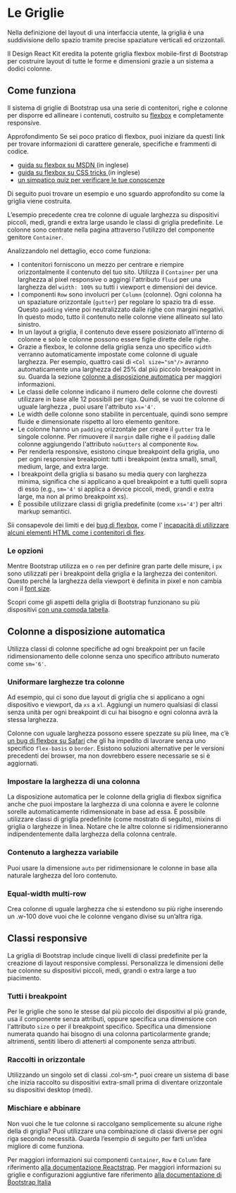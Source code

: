 
<Meta of={GriglieStories} />

# Le Griglie

Nella definizione del layout di una interfaccia utente, la griglia è una suddivisione dello spazio tramite precise spaziature verticali ed orizzontali.

Il Design React Kit eredita la potente griglia flexbox mobile-first di Bootstrap per costruire layout di tutte le forme e dimensioni grazie a un sistema a dodici colonne.

## Come funziona

Il sistema di griglie di Bootstrap usa una serie di contenitori, righe e colonne per disporre ed allineare i contenuti, costruito su [flexbox](https://developer.mozilla.org/en-US/docs/Web/CSS/CSS_Flexible_Box_Layout/Using_CSS_flexible_boxes) e completamente responsive.

<div className='docs'>
  <Callout>
    <CalloutTitle>
      <span className='text'>Approfondimento</span>
    </CalloutTitle>
    <CalloutText>
      Se sei poco pratico di flexbox, puoi iniziare da questi link per trovare informazioni di carattere generale,
      specifiche e frammenti di codice.
      <ul>
        <li>
          <a
            href='https://developer.mozilla.org/en-US/docs/Web/CSS/CSS_Flexible_Box_Layout/Basic_Concepts_of_Flexbox'
            target='_blank'
            rel='noreferrer'
          >
            guida su flexbox su MSDN
          </a>
          (in inglese)
        </li>
        <li>
          <a
            href='https://css-tricks.com/snippets/css/a-guide-to-flexbox/#flexbox-background'
            target='_blank'
            rel='noreferrer'
          >
            guida su flexbox su CSS tricks
          </a>
          (in inglese)
        </li>
        <li>
          <a href='http://flexboxfroggy.com/#it' target='_blank' rel='noreferrer'>
            un simpatico quiz per verificare le tue conoscenze
          </a>
        </li>
      </ul>
    </CalloutText>
  </Callout>
</div>

Di seguito puoi trovare un esempio e uno sguardo approfondito su come la griglia viene costruita.

<Canvas of={GriglieStories.EsempioBase} />

L’esempio precedente crea tre colonne di uguale larghezza su dispositivi piccoli, medi, grandi e extra large usando le classi di griglia predefinite. Le colonne sono centrate nella pagina attraverso l’utilizzo del componente genitore `Container`.

Analizzandolo nel dettaglio, ecco come funziona:

- I contenitori forniscono un mezzo per centrare e riempire orizzontalmente il contenuto del tuo sito. Utilizza il `Container` per una larghezza al pixel responsive o aggingi l'attributo `fluid` per una larghezza del `width: 100%` su tutti i viewport e dimensioni dei device.
- I componenti `Row` sono involucri per `Column` (colonne). Ogni colonna ha un spaziature orizzontale (`gutter`) per regolare lo spazio tra di esse. Questo `padding` viene poi neutralizzato dalle righe con margini negativi. In questo modo, tutto il contenuto nelle colonne viene allineato sul lato sinistro.
- In un layout a griglia, il contenuto deve essere posizionato all’interno di colonne e solo le colonne possono essere figlie dirette delle righe.
- Grazie a flexbox, le colonne della griglia senza uno specifico `width` verranno automaticamente impostate come colonne di uguale larghezza. Per esempio, quattro casi di `<Col size="sm"/>` avranno automaticamente una larghezza del 25% dal più piccolo breakpoint in su. Guarda la sezione [colonne a disposizione automatica](#colonne-a-disposizione-automatica) per maggiori informazioni.
- Le classi delle colonne indicano il numero delle colonne che dovresti utilizzare in base alle 12 possibili per riga. Quindi, se vuoi tre colonne di uguale larghezza , puoi usare l'attributo `xs='4'`.
- Le width delle colonne sono stabilite in percentuale, quindi sono sempre fluide e dimensionate rispetto al loro elemento genitore.
- Le colonne hanno un `padding` orizzontale per creare il `gutter` tra le singole colonne. Per rimuovere il `margin` dalle righe e il `padding` dalle colonne aggiungendo l'attributo `noGutters` al componente `Row`.
- Per renderla responsive, esistono cinque breakpoint della griglia, uno per ogni responsive breakpoint: tutti i breakpoint (extra small), small, medium, large, and extra large.
- I breakpoint della griglia si basano su media query con larghezza minima, significa che si applicano a quel breakpoint e a tutti quelli sopra di esso (e.g., `sm='4'` si applica a device piccoli, medi, grandi e extra large, ma non al primo breakpoint xs).
- È possibile utilizzare classi di griglia predefinite (come `xs='4'`) per altri markup semantici.

Sii consapevole dei limiti e dei [bug di flexbox](https://github.com/philipwalton/flexbugs), come l’ [incapacità di utilizzare alcuni elementi HTML come i contenitori di flex](https://github.com/philipwalton/flexbugs#9-some-html-elements-cant-be-flex-containers).

### Le opzioni

Mentre Bootstrap utilizza `em` o `rem` per definire gran parte delle misure, i `px` sono utilizzati per i breakpoint della griglia e la larghezza dei contenitori. Questo perché la larghezza della viewport è definita in pixel e non cambia con il [font size](https://drafts.csswg.org/mediaqueries-3/#units).

Scopri come gli aspetti della griglia di Bootstrap funzionano su più dispositivi [con una comoda tabella](https://italia.github.io/bootstrap-italia/docs/organizzare-gli-spazi/griglie/#le-opzioni).

## Colonne a disposizione automatica

Utilizza classi di colonne specifiche ad ogni breakpoint per un facile ridimensionamento delle colonne senza uno specifico attributo numerato come `sm='6'`.

### Uniformare larghezze tra colonne

Ad esempio, qui ci sono due layout di griglia che si applicano a ogni dispositivo e viewport, da `xs` a `xl`. Aggiungi un numero qualsiasi di classi senza unità per ogni breakpoint di cui hai bisogno e ogni colonna avrà la stessa larghezza.

<Canvas of={GriglieStories.LarghezzeStandard} />

Colonne con uguale larghezza possono essere spezzate su più linee, ma c’è [un bug di flexbox su Safari](https://github.com/philipwalton/flexbugs#11-min-and-max-size-declarations-are-ignored-when-wrapping-flex-items) che gli ha impedito di lavorare senza uno specifico `flex-basis` o `border`. Esistono soluzioni alternative per le versioni precedenti dei browser, ma non dovrebbero essere necessarie se si è aggiornati.

<Canvas of={GriglieStories.RigheMultipleBugSafari} />

### Impostare la larghezza di una colonna

La disposizione automatica per le colonne della griglia di flexbox significa anche che puoi impostare la larghezza di una colonna e avere le colonne sorelle automaticamente ridimensionate in base ad essa. È possibile utilizzare classi di griglia predefinite (come mostrato di seguito), mixins di griglia o larghezze in linea. Notare che le altre colonne si ridimensioneranno indipendentemente dalla larghezza della colonna centrale.

<Canvas of={GriglieStories.ImpostaLarghezzaColonne} />

### Contenuto a larghezza variabile

Puoi usare la dimensione `auto` per ridimensionare le colonne in base alla naturale larghezza del loro contenuto.

<Canvas of={GriglieStories.ContenutoLarghezzaVariabile} />

### Equal-width multi-row

Crea colonne di uguale larghezza che si estendono su più righe inserendo un .w-100 dove vuoi che le colonne vengano divise su un’altra riga.

<Canvas of={GriglieStories.EqualWidthMultiRow} />

## Classi responsive

La griglia di Bootstrap include cinque livelli di classi predefinite per la creazione di layout responsive complessi. Personalizza le dimensioni delle tue colonne su dispositivi piccoli, medi, grandi o extra large a tuo piacimento.

### Tutti i breakpoint

Per le griglie che sono le stesse dal più piccolo dei dispositivi al più grande, usa il componente senza attributi, oppure specifica una dimensione con l'attributo `size` o per il breakpoint specifico. Specifica una dimensione numerata quando hai bisogno di una colonna particolarmente grande; altrimenti, sentiti libero di attenerti al componente senza attributi.

<Canvas of={GriglieStories.TuttiIBreakpoint} />

### Raccolti in orizzontale

Utilizzando un singolo set di classi .col-sm-\*, puoi creare un sistema di base che inizia raccolto su dispositivi extra-small prima di diventare orizzontale su dispositivi desktop (medi).

<Canvas of={GriglieStories.RaccoltiInOrizzontale} />

### Mischiare e abbinare

Non vuoi che le tue colonne si raccolgano semplicemente su alcune righe della di griglia? Puoi utilizzare una combinazione di classi diverse per ogni riga secondo necessità. Guarda l’esempio di seguito per farti un’idea migliore di come funziona.

<Canvas of={GriglieStories.MischiareEAbbinare} />

Per maggiori informazioni sui componenti `Container`, `Row` e `Column` fare riferimento [alla documentazione Reactstrap](https://reactstrap.github.io/?path=/docs/components-layout--layout).
Per maggiori informazioni su griglie e configurazioni aggiuntive fare riferimento [alla documentazione di Bootstrap Italia](https://italia.github.io/bootstrap-italia/docs/organizzare-gli-spazi/griglie/)
